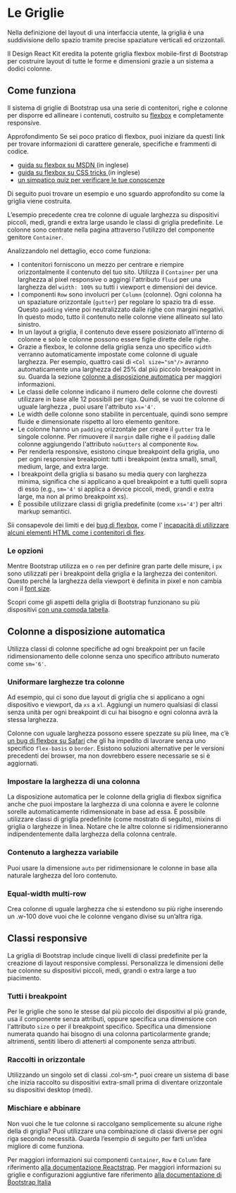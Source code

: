 
<Meta of={GriglieStories} />

# Le Griglie

Nella definizione del layout di una interfaccia utente, la griglia è una suddivisione dello spazio tramite precise spaziature verticali ed orizzontali.

Il Design React Kit eredita la potente griglia flexbox mobile-first di Bootstrap per costruire layout di tutte le forme e dimensioni grazie a un sistema a dodici colonne.

## Come funziona

Il sistema di griglie di Bootstrap usa una serie di contenitori, righe e colonne per disporre ed allineare i contenuti, costruito su [flexbox](https://developer.mozilla.org/en-US/docs/Web/CSS/CSS_Flexible_Box_Layout/Using_CSS_flexible_boxes) e completamente responsive.

<div className='docs'>
  <Callout>
    <CalloutTitle>
      <span className='text'>Approfondimento</span>
    </CalloutTitle>
    <CalloutText>
      Se sei poco pratico di flexbox, puoi iniziare da questi link per trovare informazioni di carattere generale,
      specifiche e frammenti di codice.
      <ul>
        <li>
          <a
            href='https://developer.mozilla.org/en-US/docs/Web/CSS/CSS_Flexible_Box_Layout/Basic_Concepts_of_Flexbox'
            target='_blank'
            rel='noreferrer'
          >
            guida su flexbox su MSDN
          </a>
          (in inglese)
        </li>
        <li>
          <a
            href='https://css-tricks.com/snippets/css/a-guide-to-flexbox/#flexbox-background'
            target='_blank'
            rel='noreferrer'
          >
            guida su flexbox su CSS tricks
          </a>
          (in inglese)
        </li>
        <li>
          <a href='http://flexboxfroggy.com/#it' target='_blank' rel='noreferrer'>
            un simpatico quiz per verificare le tue conoscenze
          </a>
        </li>
      </ul>
    </CalloutText>
  </Callout>
</div>

Di seguito puoi trovare un esempio e uno sguardo approfondito su come la griglia viene costruita.

<Canvas of={GriglieStories.EsempioBase} />

L’esempio precedente crea tre colonne di uguale larghezza su dispositivi piccoli, medi, grandi e extra large usando le classi di griglia predefinite. Le colonne sono centrate nella pagina attraverso l’utilizzo del componente genitore `Container`.

Analizzandolo nel dettaglio, ecco come funziona:

- I contenitori forniscono un mezzo per centrare e riempire orizzontalmente il contenuto del tuo sito. Utilizza il `Container` per una larghezza al pixel responsive o aggingi l'attributo `fluid` per una larghezza del `width: 100%` su tutti i viewport e dimensioni dei device.
- I componenti `Row` sono involucri per `Column` (colonne). Ogni colonna ha un spaziature orizzontale (`gutter`) per regolare lo spazio tra di esse. Questo `padding` viene poi neutralizzato dalle righe con margini negativi. In questo modo, tutto il contenuto nelle colonne viene allineato sul lato sinistro.
- In un layout a griglia, il contenuto deve essere posizionato all’interno di colonne e solo le colonne possono essere figlie dirette delle righe.
- Grazie a flexbox, le colonne della griglia senza uno specifico `width` verranno automaticamente impostate come colonne di uguale larghezza. Per esempio, quattro casi di `<Col size="sm"/>` avranno automaticamente una larghezza del 25% dal più piccolo breakpoint in su. Guarda la sezione [colonne a disposizione automatica](#colonne-a-disposizione-automatica) per maggiori informazioni.
- Le classi delle colonne indicano il numero delle colonne che dovresti utilizzare in base alle 12 possibili per riga. Quindi, se vuoi tre colonne di uguale larghezza , puoi usare l'attributo `xs='4'`.
- Le width delle colonne sono stabilite in percentuale, quindi sono sempre fluide e dimensionate rispetto al loro elemento genitore.
- Le colonne hanno un `padding` orizzontale per creare il `gutter` tra le singole colonne. Per rimuovere il `margin` dalle righe e il `padding` dalle colonne aggiungendo l'attributo `noGutters` al componente `Row`.
- Per renderla responsive, esistono cinque breakpoint della griglia, uno per ogni responsive breakpoint: tutti i breakpoint (extra small), small, medium, large, and extra large.
- I breakpoint della griglia si basano su media query con larghezza minima, significa che si applicano a quel breakpoint e a tutti quelli sopra di esso (e.g., `sm='4'` si applica a device piccoli, medi, grandi e extra large, ma non al primo breakpoint xs).
- È possibile utilizzare classi di griglia predefinite (come `xs='4'`) per altri markup semantici.

Sii consapevole dei limiti e dei [bug di flexbox](https://github.com/philipwalton/flexbugs), come l’ [incapacità di utilizzare alcuni elementi HTML come i contenitori di flex](https://github.com/philipwalton/flexbugs#9-some-html-elements-cant-be-flex-containers).

### Le opzioni

Mentre Bootstrap utilizza `em` o `rem` per definire gran parte delle misure, i `px` sono utilizzati per i breakpoint della griglia e la larghezza dei contenitori. Questo perché la larghezza della viewport è definita in pixel e non cambia con il [font size](https://drafts.csswg.org/mediaqueries-3/#units).

Scopri come gli aspetti della griglia di Bootstrap funzionano su più dispositivi [con una comoda tabella](https://italia.github.io/bootstrap-italia/docs/organizzare-gli-spazi/griglie/#le-opzioni).

## Colonne a disposizione automatica

Utilizza classi di colonne specifiche ad ogni breakpoint per un facile ridimensionamento delle colonne senza uno specifico attributo numerato come `sm='6'`.

### Uniformare larghezze tra colonne

Ad esempio, qui ci sono due layout di griglia che si applicano a ogni dispositivo e viewport, da `xs` a `xl`. Aggiungi un numero qualsiasi di classi senza unità per ogni breakpoint di cui hai bisogno e ogni colonna avrà la stessa larghezza.

<Canvas of={GriglieStories.LarghezzeStandard} />

Colonne con uguale larghezza possono essere spezzate su più linee, ma c’è [un bug di flexbox su Safari](https://github.com/philipwalton/flexbugs#11-min-and-max-size-declarations-are-ignored-when-wrapping-flex-items) che gli ha impedito di lavorare senza uno specifico `flex-basis` o `border`. Esistono soluzioni alternative per le versioni precedenti dei browser, ma non dovrebbero essere necessarie se si è aggiornati.

<Canvas of={GriglieStories.RigheMultipleBugSafari} />

### Impostare la larghezza di una colonna

La disposizione automatica per le colonne della griglia di flexbox significa anche che puoi impostare la larghezza di una colonna e avere le colonne sorelle automaticamente ridimensionate in base ad essa. È possibile utilizzare classi di griglia predefinite (come mostrato di seguito), mixins di griglia o larghezze in linea. Notare che le altre colonne si ridimensioneranno indipendentemente dalla larghezza della colonna centrale.

<Canvas of={GriglieStories.ImpostaLarghezzaColonne} />

### Contenuto a larghezza variabile

Puoi usare la dimensione `auto` per ridimensionare le colonne in base alla naturale larghezza del loro contenuto.

<Canvas of={GriglieStories.ContenutoLarghezzaVariabile} />

### Equal-width multi-row

Crea colonne di uguale larghezza che si estendono su più righe inserendo un .w-100 dove vuoi che le colonne vengano divise su un’altra riga.

<Canvas of={GriglieStories.EqualWidthMultiRow} />

## Classi responsive

La griglia di Bootstrap include cinque livelli di classi predefinite per la creazione di layout responsive complessi. Personalizza le dimensioni delle tue colonne su dispositivi piccoli, medi, grandi o extra large a tuo piacimento.

### Tutti i breakpoint

Per le griglie che sono le stesse dal più piccolo dei dispositivi al più grande, usa il componente senza attributi, oppure specifica una dimensione con l'attributo `size` o per il breakpoint specifico. Specifica una dimensione numerata quando hai bisogno di una colonna particolarmente grande; altrimenti, sentiti libero di attenerti al componente senza attributi.

<Canvas of={GriglieStories.TuttiIBreakpoint} />

### Raccolti in orizzontale

Utilizzando un singolo set di classi .col-sm-\*, puoi creare un sistema di base che inizia raccolto su dispositivi extra-small prima di diventare orizzontale su dispositivi desktop (medi).

<Canvas of={GriglieStories.RaccoltiInOrizzontale} />

### Mischiare e abbinare

Non vuoi che le tue colonne si raccolgano semplicemente su alcune righe della di griglia? Puoi utilizzare una combinazione di classi diverse per ogni riga secondo necessità. Guarda l’esempio di seguito per farti un’idea migliore di come funziona.

<Canvas of={GriglieStories.MischiareEAbbinare} />

Per maggiori informazioni sui componenti `Container`, `Row` e `Column` fare riferimento [alla documentazione Reactstrap](https://reactstrap.github.io/?path=/docs/components-layout--layout).
Per maggiori informazioni su griglie e configurazioni aggiuntive fare riferimento [alla documentazione di Bootstrap Italia](https://italia.github.io/bootstrap-italia/docs/organizzare-gli-spazi/griglie/)
